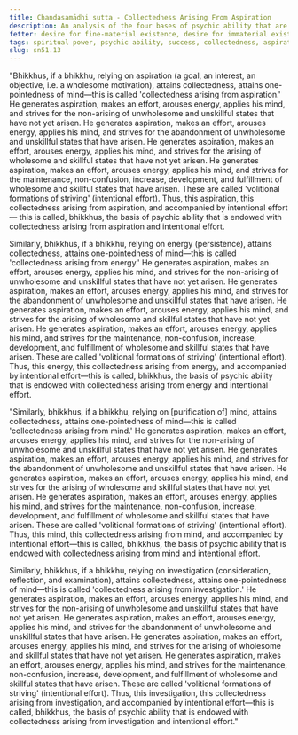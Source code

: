 ```yaml
---
title: Chandasamādhi sutta - Collectedness Arising From Aspiration
description: An analysis of the four bases of psychic ability that are endowed with collectedness arising from aspiration, energy, mind, and investigation.
fetter: desire for fine-material existence, desire for immaterial existence, conceit, restlessness, ignorance
tags: spiritual power, psychic ability, success, collectedness, aspiration, persistence, energy, mind, investigation, reflection, close examination, sn, sn45-56, sn51
slug: sn51.13
---
```


"Bhikkhus, if a bhikkhu, relying on aspiration (a goal, an interest, an objective, i.e. a wholesome motivation), attains collectedness, attains one-pointedness of mind—this is called 'collectedness arising from aspiration.' He generates aspiration, makes an effort, arouses energy, applies his mind, and strives for the non-arising of unwholesome and unskillful states that have not yet arisen. He generates aspiration, makes an effort, arouses energy, applies his mind, and strives for the abandonment of unwholesome and unskillful states that have arisen. He generates aspiration, makes an effort, arouses energy, applies his mind, and strives for the arising of wholesome and skillful states that have not yet arisen. He generates aspiration, makes an effort, arouses energy, applies his mind, and strives for the maintenance, non-confusion, increase, development, and fulfillment of wholesome and skillful states that have arisen. These are called 'volitional formations of striving' (intentional effort). Thus, this aspiration, this collectedness arising from aspiration, and accompanied by intentional effort — this is called, bhikkhus, the basis of psychic ability that is endowed with collectedness arising from aspiration and intentional effort.

Similarly, bhikkhus, if a bhikkhu, relying on energy (persistence), attains collectedness, attains one-pointedness of mind—this is called 'collectedness arising from energy.' He generates aspiration, makes an effort, arouses energy, applies his mind, and strives for the non-arising of unwholesome and unskillful states that have not yet arisen. He generates aspiration, makes an effort, arouses energy, applies his mind, and strives for the abandonment of unwholesome and unskillful states that have arisen. He generates aspiration, makes an effort, arouses energy, applies his mind, and strives for the arising of wholesome and skillful states that have not yet arisen. He generates aspiration, makes an effort, arouses energy, applies his mind, and strives for the maintenance, non-confusion, increase, development, and fulfillment of wholesome and skillful states that have arisen. These are called 'volitional formations of striving' (intentional effort). Thus, this energy, this collectedness arising from energy, and accompanied by intentional effort—this is called, bhikkhus, the basis of psychic ability that is endowed with collectedness arising from energy and intentional effort.

"Similarly, bhikkhus, if a bhikkhu, relying on [purification of] mind, attains collectedness, attains one-pointedness of mind—this is called 'collectedness arising from mind.' He generates aspiration, makes an effort, arouses energy, applies his mind, and strives for the non-arising of unwholesome and unskillful states that have not yet arisen. He generates aspiration, makes an effort, arouses energy, applies his mind, and strives for the abandonment of unwholesome and unskillful states that have arisen. He generates aspiration, makes an effort, arouses energy, applies his mind, and strives for the arising of wholesome and skillful states that have not yet arisen. He generates aspiration, makes an effort, arouses energy, applies his mind, and strives for the maintenance, non-confusion, increase, development, and fulfillment of wholesome and skillful states that have arisen. These are called 'volitional formations of striving' (intentional effort). Thus, this mind, this collectedness arising from mind, and accompanied by intentional effort—this is called, bhikkhus, the basis of psychic ability that is endowed with collectedness arising from mind and intentional effort.

Similarly, bhikkhus, if a bhikkhu, relying on investigation (consideration, reflection, and examination), attains collectedness, attains one-pointedness of mind—this is called 'collectedness arising from investigation.' He generates aspiration, makes an effort, arouses energy, applies his mind, and strives for the non-arising of unwholesome and unskillful states that have not yet arisen. He generates aspiration, makes an effort, arouses energy, applies his mind, and strives for the abandonment of unwholesome and unskillful states that have arisen. He generates aspiration, makes an effort, arouses energy, applies his mind, and strives for the arising of wholesome and skillful states that have not yet arisen. He generates aspiration, makes an effort, arouses energy, applies his mind, and strives for the maintenance, non-confusion, increase, development, and fulfillment of wholesome and skillful states that have arisen. These are called 'volitional formations of striving' (intentional effort). Thus, this investigation, this collectedness arising from investigation, and accompanied by intentional effort—this is called, bhikkhus, the basis of psychic ability that is endowed with collectedness arising from investigation and intentional effort."
